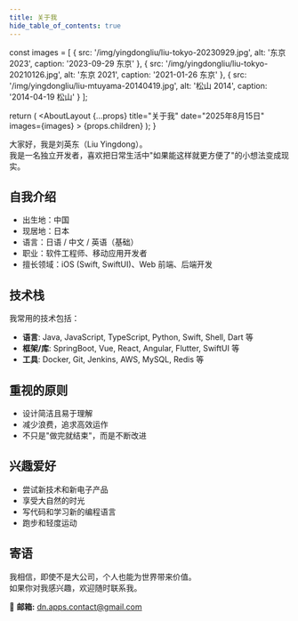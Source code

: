 ```yaml
---
title: 关于我
hide_table_of_contents: true
---
```



  const images = [
    { 
      src: '/img/yingdongliu/liu-tokyo-20230929.jpg', 
      alt: '东京 2023', 
      caption: '2023-09-29 东京' 
    },
    { 
      src: '/img/yingdongliu/liu-tokyo-20210126.jpg', 
      alt: '东京 2021', 
      caption: '2021-01-26 东京' 
    },
    { 
      src: '/img/yingdongliu/liu-mtuyama-20140419.jpg', 
      alt: '松山 2014', 
      caption: '2014-04-19 松山' 
    }
  ];
  
  return (
    <AboutLayout 
      {...props} 
      title="关于我" 
      date="2025年8月15日" 
      images={images}
    >
      {props.children}
    </AboutLayout>
  );
}

大家好，我是刘英东（Liu Yingdong）。  
我是一名独立开发者，喜欢把日常生活中"如果能这样就更方便了"的小想法变成现实。

## 自我介绍

- 出生地：中国
- 现居地：日本
- 语言：日语 / 中文 / 英语（基础）
- 职业：软件工程师、移动应用开发者
- 擅长领域：iOS (Swift, SwiftUI)、Web 前端、后端开发

## 技术栈

我常用的技术包括：

- **语言**: Java, JavaScript, TypeScript, Python, Swift, Shell, Dart 等
- **框架/库**: SpringBoot, Vue, React, Angular, Flutter, SwiftUI 等
- **工具**: Docker, Git, Jenkins, AWS, MySQL, Redis 等

## 重视的原则

- 设计简洁且易于理解
- 减少浪费，追求高效运作
- 不只是"做完就结束"，而是不断改进

## 兴趣爱好

- 尝试新技术和新电子产品
- 享受大自然的时光
- 写代码和学习新的编程语言
- 跑步和轻度运动

## 寄语

我相信，即使不是大公司，个人也能为世界带来价值。  
如果你对我感兴趣，欢迎随时联系我。

📩 **邮箱:** dn.apps.contact@gmail.com